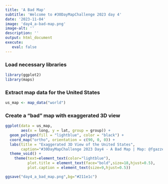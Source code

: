 ```yaml
---
title: 'A Bad Map'
subtitle: 'Welcome to #30DayMapChallenge 2023 day 4'
date: '2023-11-04'
image: 'day4_a-bad-map.png'
image-alt: ''
description: ''
output: html_document
execute: 
   eval: false
---
```



### Load necessary libraries


```r
library(ggplot2)
library(maps)
```

### Extract map data for the United States
```r
us_map <- map_data("world")
```


### Create a "bad" map with exaggerated 3D view
```r
ggplot(data = us_map, 
       aes(x = long, y = lat, group = group)) +
  geom_polygon(fill = "lightblue", color = "black") +
  coord_map("ortho", orientation = c(90, 0, 0)) +
  labs(title = "Exaggerated 3D View of the United States",
       caption="#30DayMapChallenge 2023 Day4 - A Bad Map | Map: @fgazzelloni")+
  theme_void() +
    theme(text=element_text(color="lightblue"),
          plot.title = element_text(face="bold",size=18,hjust=0.5),
          plot.caption = element_text(size=9,hjust=0.5))


```

```r
ggsave("day4_a_bad_map.png",bg="#211e1c")
```

